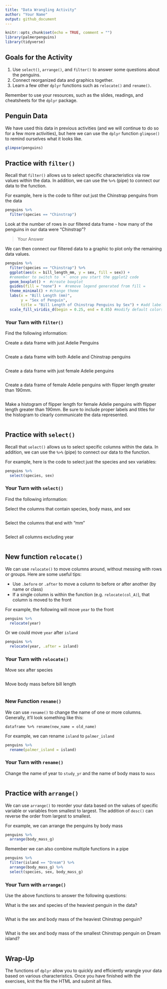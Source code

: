 ```yaml
---
title: "Data Wrangling Activity"
author: "Your Name"
output: github_document
---
```


```r
knitr::opts_chunk$set(echo = TRUE, comment = "")
library(palmerpenguins)
library(tidyverse)
```


## Goals for the Activity  

1. Use `select()`, `arrange()`, and `filter()` to answer some questions about the penguins.   
2. Connect reorganized data and graphics together.   
3. Learn a few other `dplyr` functions such as `relocate()` and `rename()`.  


Remember to use your resources, such as the slides, readings, and cheatsheets for the `dplyr` package.  

## Penguin Data 

We have used this data in previous activities (and we will continue to do so for a few more activities), but here we can use the `dplyr` function `glimpse()` to remind ourselves what it looks like.  

```r
glimpse(penguins)
```



## Practice with `filter()`  

Recall that `filter()` allows us to select specific characteristics via row values within the data.  In addition, we can use the `%>%` (pipe) to connect our data to the function.  

For example, here is the code to filter out just the Chinstrap penguins from the data

```r
penguins %>% 
  filter(species == "Chinstrap") 
```

Look at the number of rows in our filtered data frame - how many of the penguins in our data were "Chinstrap"?

> Your Answer


We can then connect our filtered data to a graphic to plot only the remaining data values.  
```r
penguins %>% 
  filter(species == "Chinstrap") %>% 
  ggplot(aes(x = bill_length_mm, y = sex, fill = sex)) + 
  #remember to switch to `+` once you start the ggplot2 code
  geom_boxplot() +  #create boxplot
  guides(fill = "none") +  #remove legend generated from fill =
  theme_minimal() + #change theme
  labs(x = "Bill Length (mm)",
       y = "Sex of Penguin",
       title = "Bill Length of Chinstrap Penguins by Sex") + #add labels and title
  scale_fill_viridis_d(begin = 0.25, end = 0.85) #modify default colors
```

### Your Turn with `filter()`  

Find the following information: 

Create a data frame with just Adelie Penguins

```r

```


Create a data frame with both Adelie and Chinstrap penguins

```r

```


Create a data frame with just female Adelie penguins

```r

```


Create a data frame of female Adelie penguins with flipper length greater than 190mm.  

```r

```


Make a histogram of flipper length for female Adelie penguins with flipper length greater than 190mm. Be sure to include proper labels and titles for the histogram to clearly communicate the data represented.

```r

```


## Practice with `select()` 

Recall that `select()` allows us to select specific columns within the data.  In addition, we can use the `%>%` (pipe) to connect our data to the function.  

For example, here is the code to select just the species and sex variables: 

```r
penguins %>% 
  select(species, sex)
```

### Your Turn with `select()`

Find the following information: 

Select the columns that contain species, body mass, and sex

```r

```


Select the columns that end with "mm"

```r

```


Select all columns excluding year 

```r

```


## New function `relocate()`

We can use `relocate()` to move columns around, without messing with rows or groups. Here are some useful tips:  

- Use `.before` or `.after` to move a column to before or after another (by name or class)  
- If a single column is within the function (e.g. `relocate(col_A)`), that column is moved to the front  

For example, the following will move `year` to the front 
```r
penguins %>% 
  relocate(year)
```

Or we could move `year` after `island`
```r
penguins %>% 
  relocate(year, .after = island)
```

### Your Turn with `relocate()`

Move sex after species 
```r

```


Move body mass before bill length
```r

```


### New Function `rename()`
We can use `rename()` to change the name of one or more columns. Generally, it’ll look something like this:

`dataframe %>% rename(new_name = old_name)`


For example, we can rename `island` to `palmer_island`
```r
penguins %>% 
  rename(palmer_island = island)
```

### Your Turn with `rename()`

Change the name of year to `study_yr` and the name of body mass to `mass`

```r

```






## Practice with `arrange()` 
We can use `arrange()` to reorder your data based on the values of specific variable or variables from smallest to largest. The addition of `desc()` can reverse the order from largest to smallest.  

For example, we can arrange the penguins by body mass
```r
penguins %>% 
  arrange(body_mass_g)
```

Remember we can also combine multiple functions in a pipe
```r
penguins %>% 
  filter(island == "Dream") %>% 
  arrange(body_mass_g) %>% 
  select(species, sex, body_mass_g)
```

### Your Turn with `arrange()`

Use the above functions to answer the following questions:

What is the sex and species of the heaviest penguin in the data?

```r

```


What is the sex and body mass of the heaviest Chinstrap penguin?

```r

```


What is the sex and body mass of the smallest Chinstrap penguin on Dream island?

```r

```


## Wrap-Up
The functions of `dplyr` allow you to quickly and efficiently wrangle your data based on various characteristics. Once you have finished with the exercises, knit the file the HTML and submit all files.


